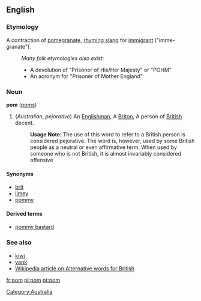 ==English==
===Etymology===
A contraction of [[pomegranate]], [[rhyming slang]] for [[immigrant]] ("imme-granate").

:''Many folk etymologies also exist:''
:*A devolution of "Prisoner of His/Her Majesty" or "POHM"
:*An acronym for "Prisoner of Mother England"

===Noun===
'''pom''' ([[poms]])

#(''Australian'', ''pejorative'') An [[Englishman]], A [[Briton]], A person of [[British]] decent.
#:'''Usage Note''': The use of this word to refer to a British person is considered pejorative. The word is, however, used by some British people as a neutral or even affirmative term. When used by someone who is not British, it is almost invariably considered offensive

====Synonyms====
*[[brit]]
*[[limey]]
*[[pommy]]

====Derived terms====
*[[pommy bastard]]

===See also===
*[[kiwi]]
*[[yank]]
*[[w:Alternative words for British|Wikipedia article on Alternative words for British]]

[[Category:Australia]]

[[fr:pom]]
[[pl:pom]]
[[pt:pom]]